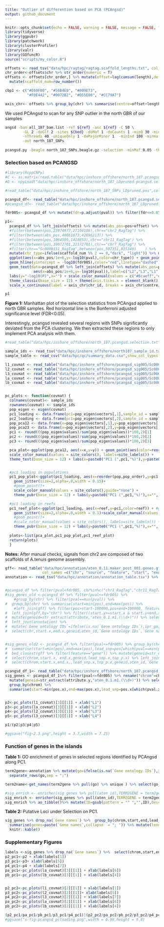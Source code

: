```yaml
---
title: "Outlier of differention based on PCA (PCAngsd)"
output: github_document
---
```


```r
knitr::opts_chunk$set(echo = FALSE, warning = FALSE, message = FALSE, fig.retina = 2)
library(tidyverse)
library(ggpubr)
library(patchwork)
library(clusterProfiler)
library(valr)
library(GOfuncR)
source("scripts/my_color.R")

offsets <- read_tsv("data/hpc/ragtag/ragtag.scaffold_lengths.txt", col_names = c("chr","length"),show_col_types = FALSE)
chr_order<-offsets$chr %>% str_order(numeric = T)
offsets <- offsets[chr_order,] %>% mutate(offset=lag(cumsum(length),default=0)) %>% 
  mutate(scaffold_num=row_number())

cbp1 <- c("#E69F00", "#56B4E9", "#009E73",
          "#F0E442", "#0072B2", "#D55E00", "#CC79A7")

axis_chr<- offsets %>% group_by(chr) %>% summarise(centre=offset+length/2) %>% mutate(chr_id=ifelse(grepl(chr,pattern="chr"),chr,"Unplaced")) %>% group_by(chr_id) %>% summarise(centre=(max(centre)+min(centre))/2) %>% mutate(chr_id=str_remove(chr_id,"_RagTag"),chr_id=str_remove(chr_id,"chr"))
```


We used PCAngsd to scan for any SNP outlier in the north GBR of our samples

```bash
angsd -bam all_187_bam.list -ref ${ref} -anc ${ref} -C 50 \
        -GL 2 -doGlf 2 -sites ${bed} -doMaf 1 -doCounts 1 -minQ 30 -minMapQ 30 -skipTriallelic 1 \
        -nThreads 40 -uniqueOnly 1 -doMajorMinor 1  -minInd 100 -minmaf 0.05 -SNP_pval 1e-6 \
        -out north_187_SNPs
        
pcangsd.py -beagle north_187_SNPs.beagle.gz -selection -minMaf 0.05 -threads 2 -o north_187.pcangsd -sites_save
```

### Selection based on PCANGSD

```r
#library(RcppCNPy)
#C <- as.matrix(read.table("data/hpc/inshore_offshore/north_187.pcangsd.cov")) # Reads in estimated covariance matrix
#D <- npyLoad("data/hpc/inshore_offshore/north_187_LDpruned.pcangsd.selection.npy") # Reads PC based selection statistics

#read_table("data/hpc/inshore_offshore/north_187_SNPs_LDpruned.pos",col_names = c("chr","pos")) %>% add_column(stat=D,pval=pchisq(stat, 1, lower.tail=FALSE)) %>% write.table("data/hpc/inshore_offshore/north_187_LDpruned.pcangsd.selection.txt",quote = F,row.names = F,sep = "\t",col.names = F)

pcangsd_df<- read_table("data/hpc/inshore_offshore/north_187.pcangsd.selection.ragtag.txt",col_names = c("chr","pos","stat","pval"))
#pcangsd_df<- read_table("data/hpc/inshore_offshore/north_187_LDpruned.pcangsd.selection.ragtag.txt",col_names = c("chr","pos","stat","pval"))

fdr005<- pcangsd_df %>% mutate(fdr=p.adjust(pval)) %>% filter(fdr<=0.05) %>% arrange(desc(fdr)) %>% top_n(1) %>% pull(pval) 

p1<-
  pcangsd_df %>% left_join(offsets) %>% mutate(abs_pos=pos+offset) %>% 
  #filter(between(pos,23974977,27104186),chr=="chr2_RagTag") %>% 
  #filter(between(abs_pos,40861073,42696213)) %>% 
  #filter(between(pos,1064505,1418853),chr=="chr11_RagTag") %>% 
  #filter(between(pos,19072701,22172701),chr=="chr7_RagTag") %>% 
  #filter(chr=="Sc0000151_RagTag",between(pos,507351,815349)	) %>% 
  mutate(chr_type=ifelse(scaffold_num %% 2 == 0,"dark", "light")) %>% mutate(chr_type=ifelse(grepl(chr,pattern="chr"),chr_type,"unplaced")) %>% 
  ggplot(aes(x=abs_pos/1e+6,y=-log10(pval),color=chr_type)) + geom_point(size=1,alpha=.6) +
  geom_hline(yintercept = -log10(fdr005),color="red",linetype="dashed") +
  geom_text(data=pcangsd_df %>% left_join(offsets) %>% mutate(abs_pos=pos+offset) %>% filter(pval<=1e-9) %>% group_by(chr) %>% filter(pval==min(pval)),
             aes(x=abs_pos/1e+6,y=-log10(pval)),label=c("L2","L3","L1","L4"),color="black",hjust=-0.3) + 
  labs(y="-log10(P)",x="") + scale_color_manual(values = c("#6caeff","#2b5d9b","grey"),guide="none") + 
  theme_classic(base_size = 12) + theme(axis.ticks.x = element_blank()) + 
  scale_x_continuous(label = axis_chr$chr_id, breaks = axis_chr$centre/1e6)

p1
```

**Figure 1:** Manhattan plot of the selection statistics from PCAngsd applied to north GBR samples. Red horizontal line is the Bonferroni adjusted significance level (FDR<0.05).

Interestingly, pcangsd revealed several regions with SNPs significantly deviated from the PCA clustering. We then extracted these regions to only implement PCA analysis with them.

```r
#read_table("data/hpc/inshore_offshore/north_187.pcangsd.selection.txt",col_names = c("chr","pos","score","pval")) %>% filter(pval<fdr005) %>% select(chr,pos) %>% write.table("north_187.pcangsd_selection.sig005.pos",quote = F,sep = "\t",row.names = F,col.names = F)

sample_ids <- read_tsv("data/hpc/inshore_offshore/north187_sample_id.txt", col_names = "sample_id",show_col_types = FALSE) %>% pull(sample_id)
sample_table <- read_csv("data/hpc/qc/summary_data.csv",show_col_types = FALSE) %>% select(sample_id,pop,location,reef) %>% mutate(reef=ifelse(reef=="Outer","Offshore","Inshore"))

l1_covmat <- read_table("data/hpc/inshore_offshore/pcangsd_sig005/Sc0000013_chr1_RagTag.pcangsd.cov",col_names = F) %>% as.matrix()
l2_covmat <- read_table("data/hpc/inshore_offshore/pcangsd_sig005/Sc0000135_chr11_RagTag.pcangsd.cov",col_names = F) %>% as.matrix()
l3_covmat <- read_table("data/hpc/inshore_offshore/pcangsd_sig005/Sc0000214_Sc0000151_RagTag.pcangsd.cov",col_names = F) %>% as.matrix()
la_covmat <- read_table("data/hpc/inshore_offshore/pcangsd_sig005/Sc0000185_chr2a_RagTag.pcangsd.cov",col_names = F) %>% as.matrix()
lb_covmat <- read_table("data/hpc/inshore_offshore/pcangsd_sig005/Sc0000097_chr2b_RagTag.pcangsd.cov",col_names = F) %>% as.matrix()


pc_plots <- function(covmat) {
  colnames(covmat)<- sample_ids
  rownames(covmat) <- sample_ids
  pop_eigen <- eigen(covmat)
  pc1_loading <- data.frame(pc1=pop_eigen$vectors[,1],sample_id = sample_ids) %>% left_join(sample_table) %>% mutate(pop_order=site_order()[pop])
  pc2_loading <- data.frame(pc1=pop_eigen$vectors[,2],sample_id = sample_ids) %>% left_join(sample_table) %>% mutate(pop_order=site_order()[pop])
  pop_pca12 <- data.frame(x=pop_eigen$vectors[,1],y=pop_eigen$vectors[,2],sample_id = sample_ids) %>% left_join(sample_table) %>% mutate(pop_order=site_order()[pop])
  pop_pca23 <- data.frame(x=pop_eigen$vectors[,2],y=pop_eigen$vectors[,3],sample_id = sample_ids) %>% left_join(sample_table) %>% mutate(pop_order=site_order()[pop])
  pc1 <- round(((pop_eigen$values)/sum(pop_eigen$values))*100,2)[1]
  pc2 <- round(((pop_eigen$values)/sum(pop_eigen$values))*100,2)[2]
  pc3 <- round(((pop_eigen$values)/sum(pop_eigen$values))*100,2)[3]

  pca_plot<-ggplot(pop_pca12, aes(x=x,y=y)) + geom_point(aes(color=reorder(pop,pop_order),shape=reef),size=2)+ 
  scale_color_manual(values = site_colors(), labels=site_labels()) + 
  theme_test(base_size = 12) + labs(x=paste0("PC1 (",pc1,"%)"),y=paste0("PC2 (",pc2,"%)"), shape="Location", color="Reef")


  #pc1 loading in populations
  pc1_pop_plot<-ggplot(pc1_loading, aes(x=reorder(pop,pop_order),y=pc1,color=reorder(pop,pop_order))) + #geom_point(aes(color=reorder(pop,pop_order),shape=reef),size=2)+ 
    geom_jitter(size=2,alpha=.8,width = 0.15)+ 
    #geom_point()+
    scale_color_manual(values = site_colors(),guide="none") + 
    theme_pubr(base_size = 12) + labs(y=paste0("PC1 (",pc1,"%)"),x="", shape="", color="")

  #pc1 loading in reefs
  pc1_reef_plot<-ggplot(pc1_loading, aes(x=reef,y=pc1,color=reef)) + #geom_point(aes(color=reorder(pop,pop_order),shape=reef),size=2)+ 
    geom_jitter(size=2,alpha=.8,width = 0.1)+scale_color_manual(values = cbp1,guide="none") + scale_x_discrete(labels=c("Inshore" = "I", "Offshore" = "O")) +
    #geom_point()+
    #scale_color_manual(values = site_colors(), labels=site_labels()) + 
    theme_pubr(base_size = 12) + labs(y=paste0("PC1 (",pc1,"%)"),x="", shape="", color="")
  
  plots<-list(pca_plot,pc1_pop_plot,pc1_reef_plot)
  return(plots)
  }

```

**Notes:** After manual checks, signals from chr2 are composed of two scaffolds of A.tenuis genome assembly.

```r
gff<- read_table("data/hpc/annotation/aten_0.11.maker_post_001.genes.gff",
                 col_names =c("chr", "source", "feature", "start", "end", "score","strand", "frame", "attribute")) %>% rename("chrom"=chr)
annotation <- read_tsv("data/hpc/annotation/annotation_table.tsv") %>% mutate(geneid=str_remove(aten_id,"\\.m1$"))


#pcangsd_df %>% filter(pval<fdr005, chr%in%c("chr1_RagTag","chr11_RagTag","Sc0000151_RagTag")) %>% 
#sig_genes_old <-pcangsd_df %>% filter(pval<=fdr005) %>% 
    #group_by(chr) %>% filter(pval==min(pval)) %>% 
#  group_by(chr) %>% summarise(start=min(pos),end=max(pos)) %>% 
    #left_join(gff) %>% filter(pos>start-100000,pos<end+100000, feature=="gene")
#  left_join(gff,by="chr") %>% filter((start.y>=start.x & start.y<end.x)|(end.y>=start.x &end.y<=end.x), feature=="gene") %>% 
#  mutate(geneid=str_extract(attribute,"aten_0.1.m1.(\\d+)")) %>% select(chr,start.x,end.x,geneid) %>% 
#  left_join(annotation) %>% 
#  mutate(`Gene ontology IDs`=ifelse(is.na(`Gene ontology IDs`),ipr_go,`Gene ontology IDs`)) %>% drop_na(`Gene ontology IDs`) %>% 
#  select(chr,start.x,end.x,geneid,aten_id,`Gene ontology IDs`,`Gene names`)


#sig_genes_old2 <- pcangsd_df %>% filter(pval<=fdr005) %>% group_by(chr)  %>% 
#  summarise(start=min(pos),end=max(pos),lead_snp=pos[which(pval==min(pval))],top_p=min(pval)) %>% rename("chrom"=chr) %>% 
#  bed_closest(gff %>% filter(feature=="gene")) %>% mutate(geneid=str_extract(attribute.y,"aten_0.1.m1.(\\d+)")) %>% 
#  select(chrom,start.x, end.x,geneid,lead_snp.x,top_p.x) %>% left_join(annotation) %>% 
#  select(chrom,start.x,end.x,,lead_snp.x,top_p.x,geneid,aten_id,`Gene ontology IDs`,`Gene names`)

pcangsd_df_1<- read_table("data/hpc/inshore_offshore/north_187.pcangsd.selection.txt",col_names = c("chr","pos","stat","pval"))
sig_genes <- pcangsd_df_1%>% filter(pval<=fdr005) %>% rename("chrom"=chr) %>% mutate(start=pos,end=pos) %>% bed_closest(gff %>% filter(feature=="gene")) %>% 
  mutate(geneid=str_extract(attribute.y,"aten_0.1.m1.(\\d+)")) %>% select(chrom,pos.x,pval.x,geneid) %>% 
  group_by(chrom) %>% 
  summarise(start=min(pos.x),end=max(pos.x),lead_snp=pos.x[which(pval.x==min(pval.x))],top_p=min(pval.x),n_snp=length(pos.x %>% unique),geneids=paste(geneid %>% unique,collapse = ";")) %>% distinct() %>% separate_rows(geneids,sep=";") %>% left_join(annotation,by = c("geneids"="geneid")) 


p2<-pc_plots(l1_covmat)[3][[1]] + xlab("L1")
p3<-pc_plots(la_covmat)[3][[1]] + xlab("L2")
p4<-pc_plots(l2_covmat)[3][[1]] + xlab("L3")
p5<-pc_plots(l3_covmat)[3][[1]] + xlab("L4")

p1/(p2|p3|p4|p5)

#ggsave("fig-2.3.png",height = 3.7,width = 7.25)

```

### Function of genes in the islands


**Table 1:** GO enrichment of genes in selected regions identified by PCAngsd along PC1.

```r
term2gene<-annotation %>% mutate(go=ifelse(is.na(`Gene ontology IDs`),ipr_go,`Gene ontology IDs`)) %>% drop_na(go) %>% select(go,aten_id) %>% 
  separate_rows(go,sep = ";")

term2name<-get_names(term2gene %>% pull(go) %>% unique ) %>% select(go_id,go_name) %>% na.omit() %>% as_tibble()

#sig_enrich <- enricher(sig_genes %>% pull(aten_id),TERM2GENE = term2gene,qvalueCutoff = 1,pvalueCutoff = 0.05)
sig_enrich <- enricher(sig_genes %>% pull(aten_id),TERM2GENE = term2gene,TERM2NAME = term2name,qvalueCutoff = 1,pvalueCutoff = 0.05)
sig_enrich %>% as_tibble()%>% mutate(ID=gsub(pattern = "^ ","",ID),Description=get_names(ID) %>% pull(go_name)) %>% knitr::kable()

```


**Table 2:** Putative Loci under Selection on PC1.

```r
sig_genes %>% drop_na(`Gene names`) %>%  group_by(chrom,start,end,lead_snp,top_p,n_snp) %>% mutate(top_p=format(top_p,digits=3)) %>% 
  summarise(genes=paste(`Gene names`,collapse  = "; ")) %>% mutate(length_mb=(end-start)/1e6) %>% mutate(length_mb=format(length_mb,digits=3)) %>% arrange(desc(length_mb)) %>% 
  knitr::kable()
```

### Supplementary Figures

```r
labels <-sig_genes %>% drop_na(`Gene names`) %>%  select(chrom,start,end) %>% mutate(label=paste(chrom,":",start,"-",end,sep = "")) %>% distinct() %>% pull(label)
p2_pc1<-p2 + xlab(labels[1])
p3_pc1<-p3+ xlab(labels[5])
p4_pc1<-p4 + xlab(labels[7])
pa_pc1<-pc_plots(la_covmat)[3][[1]] + xlab(labels[6])
pb_pc1<-pc_plots(lb_covmat)[3][[1]] + xlab(labels[4])


p2_pc2<-pc_plots(l1_covmat)[2][[1]] + xlab(labels[1])
p3_pc2<-pc_plots(l2_covmat)[2][[1]]+ xlab(labels[5])
p4_pc2<-pc_plots(l3_covmat)[2][[1]] + xlab(labels[7])
pa_pc2<-pc_plots(la_covmat)[2][[1]] + xlab(labels[6])
pb_pc2<-pc_plots(lb_covmat)[2][[1]] + xlab(labels[4])

(p2_pc1/pa_pc1/pb_pc1/p3_pc1/p4_pc1)|(p2_pc2/pa_pc2/pb_pc2/p3_pc2/p4_pc2)
#ggsave("s-fig-pcangsd_pcloading.png",width = 6.98,height = 9.8)
```